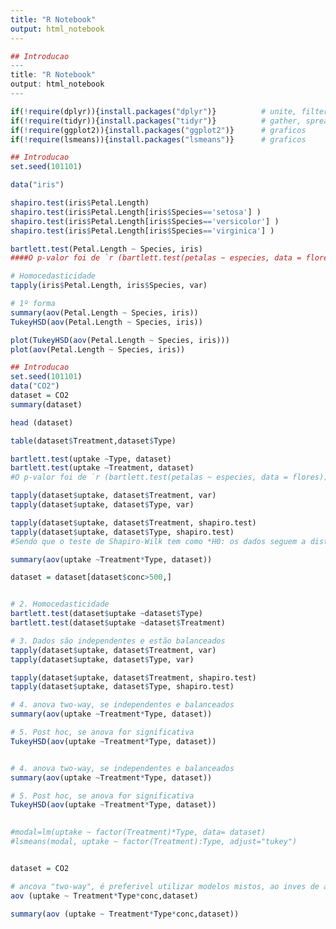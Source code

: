 ```yaml
---
title: "R Notebook"
output: html_notebook
---
```





```r
## Introducao
---
title: "R Notebook"
output: html_notebook
---
```

```r

if(!require(dplyr)){install.packages("dplyr")}          # unite, filter, select, %>%
if(!require(tidyr)){install.packages("tidyr")}          # gather, spread
if(!require(ggplot2)){install.packages("ggplot2")}      # graficos
if(!require(lsmeans)){install.packages("lsmeans")}      # graficos
```



```r
## Introducao
set.seed(101101)

data("iris")

shapiro.test(iris$Petal.Length)
shapiro.test(iris$Petal.Length[iris$Species=='setosa'] )
shapiro.test(iris$Petal.Length[iris$Species=='versicolor'] )
shapiro.test(iris$Petal.Length[iris$Species=='virginica'] )

bartlett.test(Petal.Length ~ Species, iris)
####O p-valor foi de `r (bartlett.test(petalas ~ especies, data = flores))$p.value a probabilidade de erro tipo I. Como a nossa Hipotese Nula no teste de Bartlett são de que *as variancias sao iguais* e, tradicionalmente, *consideramos que valores abaixo de 5% de erro tipo I como significativo* suficiente (deveria ser abaixo de 5%), portanto, rejeitamos a nossa hip?tese nula e a aceitamos, concluindo que: **As vari?ncias entre os dois grupos sao diferentes iguais**.

# Homocedasticidade
tapply(iris$Petal.Length, iris$Species, var)

# 1º forma 
summary(aov(Petal.Length ~ Species, iris))
TukeyHSD(aov(Petal.Length ~ Species, iris))

plot(TukeyHSD(aov(Petal.Length ~ Species, iris)))
plot(aov(Petal.Length ~ Species, iris))
```

```r
## Introducao
set.seed(101101)
data("CO2")
dataset = CO2
summary(dataset)

head (dataset)

table(dataset$Treatment,dataset$Type)

bartlett.test(uptake ~Type, dataset)
bartlett.test(uptake ~Treatment, dataset)
#O p-valor foi de `r (bartlett.test(petalas ~ especies, data = flores))$p.value`, a probabilidade de erro tipo I. Como a nossa Hipotese Nula no teste de Bartlett são de que *as variancias sao iguais* e, tradicionalmente, *consideramos que valores abaixo de 5% de erro tipo I como significativo* suficiente (deveria ser abaixo de 5%), portanto, rejeitamos a nossa hip?tese nula e a aceitamos, concluindo que: **As vari?ncias entre os dois grupos sao diferentes iguais**.

tapply(dataset$uptake, dataset$Treatment, var)
tapply(dataset$uptake, dataset$Type, var)

tapply(dataset$uptake, dataset$Treatment, shapiro.test)
tapply(dataset$uptake, dataset$Type, shapiro.test)
#Sendo que o teste de Shapiro-Wilk tem como *H0: os dados seguem a distribuicao normal*. Tradicionalmente, consideramos como significativo, temos que a probabilidade erro tipo I aceita ($\alpha$) ? de 5%, e os nossos p-valores s?o superiores a esse valor (0.05 e 0.1), podemos afirmar que n?o podemos rejeitar a Hip?tese Nula, aceitando-a: **os nossos dados seguem a distribuicao**.

summary(aov(uptake ~Treatment*Type, dataset))

dataset = dataset[dataset$conc>500,]


# 2. Homocedasticidade
bartlett.test(dataset$uptake ~dataset$Type)
bartlett.test(dataset$uptake ~dataset$Treatment)

# 3. Dados são independentes e estão balanceados
tapply(dataset$uptake, dataset$Treatment, var)
tapply(dataset$uptake, dataset$Type, var)

tapply(dataset$uptake, dataset$Treatment, shapiro.test)
tapply(dataset$uptake, dataset$Type, shapiro.test)

# 4. anova two-way, se independentes e balanceados
summary(aov(uptake ~Treatment*Type, dataset))

# 5. Post hoc, se anova for significativa
TukeyHSD(aov(uptake ~Treatment*Type, dataset))


# 4. anova two-way, se independentes e balanceados
summary(aov(uptake ~Treatment*Type, dataset))

# 5. Post hoc, se anova for significativa
TukeyHSD(aov(uptake ~Treatment*Type, dataset))

 
#modal=lm(uptake ~ factor(Treatment)*Type, data= dataset)
#lsmeans(modal, uptake ~ factor(Treatment):Type, adjust="tukey")


dataset = CO2

# ancova "two-way", é preferivel utilizar modelos mistos, ao inves de ancova, para esse caso porque devido ao numero de variaveis de numericas
aov (uptake ~ Treatment*Type*conc,dataset)

summary(aov (uptake ~ Treatment*Type*conc,dataset))


```
